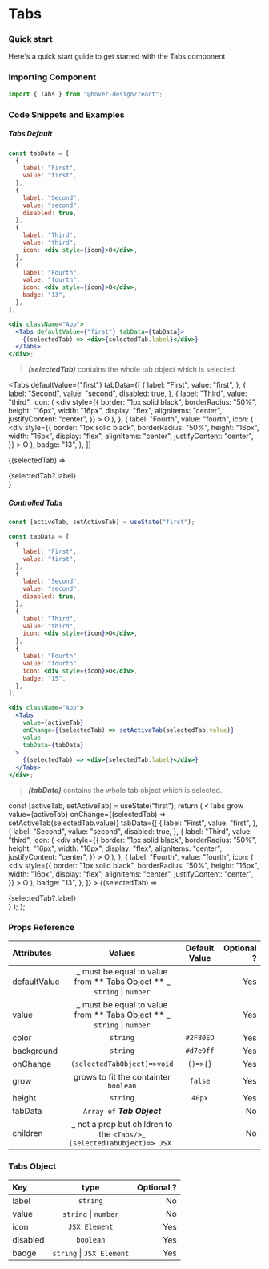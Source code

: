 # Tabs

### Quick start

Here's a quick start guide to get started with the Tabs component

### Importing Component

```jsx
import { Tabs } from "@hover-design/react";
```

### Code Snippets and Examples

##### Tabs Default


```jsx
const tabData = [
  {
    label: "First",
    value: "first",
  },
  {
    label: "Second",
    value: "second",
    disabled: true,
  },
  {
    label: "Third",
    value: "third",
    icon: <div style={icon}>O</div>,
  },
  {
    label: "Fourth",
    value: "fourth",
    icon: <div style={icon}>O</div>,
    badge: "13",
  },
];

<div className="App">
  <Tabs defaultValue={"first"} tabData={tabData}>
    {(selectedTab) => <div>{selectedTab.label}</div>}
  </Tabs>
</div>;
```

> **_(selectedTab)_** contains the whole tab object which is selected.

<Tabs
  defaultValue={"first"}
  tabData={[
    {
      label: "First",
      value: "first",
    },
    {
      label: "Second",
      value: "second",
      disabled: true,
    },
    {
      label: "Third",
      value: "third",
      icon: (
        <div
          style={{
            border: "1px solid black",
            borderRadius: "50%",
            height: "16px",
            width: "16px",
            display: "flex",
            alignItems: "center",
            justifyContent: "center",
          }}
        >
          O
        </div>
      ),
    },
    {
      label: "Fourth",
      value: "fourth",
      icon: (
        <div
          style={{
            border: "1px solid black",
            borderRadius: "50%",
            height: "16px",
            width: "16px",
            display: "flex",
            alignItems: "center",
            justifyContent: "center",
          }}
        >
          O
        </div>
      ),
      badge: "13",
    },
  ]}
>
  {(selectedTab) => <div>{selectedTab?.label}</div>}
</Tabs>

##### Controlled Tabs

```jsx
const [activeTab, setActiveTab] = useState("first");

const tabData = [
  {
    label: "First",
    value: "first",
  },
  {
    label: "Second",
    value: "second",
    disabled: true,
  },
  {
    label: "Third",
    value: "third",
    icon: <div style={icon}>O</div>,
  },
  {
    label: "Fourth",
    value: "fourth",
    icon: <div style={icon}>O</div>,
    badge: "15",
  },
];

<div className="App">
  <Tabs
    value={activeTab}
    onChange={(selectedTab) => setActiveTab(selectedTab.value)}
    value
    tabData={tabData}
  >
    {(selectedTab) => <div>{selectedTab.label}</div>}
  </Tabs>
</div>;
```

> **_(tabData)_** contains the whole tab object which is selected.

  const [activeTab, setActiveTab] = useState("first");
  return (
    <Tabs
      grow
      value={activeTab}
      onChange={(selectedTab) => setActiveTab(selectedTab.value)}
      tabData={[
        {
          label: "First",
          value: "first",
        },
        {
          label: "Second",
          value: "second",
          disabled: true,
        },
        {
          label: "Third",
          value: "third",
          icon: (
            <div
              style={{
                border: "1px solid black",
                borderRadius: "50%",
                height: "16px",
                width: "16px",
                display: "flex",
                alignItems: "center",
                justifyContent: "center",
              }}
            >
              O
            </div>
          ),
        },
        {
          label: "Fourth",
          value: "fourth",
          icon: (
            <div
              style={{
                border: "1px solid black",
                borderRadius: "50%",
                height: "16px",
                width: "16px",
                display: "flex",
                alignItems: "center",
                justifyContent: "center",
              }}
            >
              O
            </div>
          ),
          badge: "13",
        },
      ]}
    >
      {(selectedTab) => <div>{selectedTab?.label}</div>}
    </Tabs>
  );
};

<App />

### Props Reference

| Attributes   |                                      Values                                      | Default Value | Optional ? |
| :----------- | :------------------------------------------------------------------------------: | :-----------: | ---------: |
| defaultValue | _ must be equal to value from ** Tabs Object ** _ <br/> `string` &#124; `number` |               |        Yes |
| value        | _ must be equal to value from ** Tabs Object ** _ <br/> `string` &#124; `number` |               |        Yes |
| color        |                                     `string`                                     |   `#2F80ED`   |        Yes |
| background   |                                     `string`                                     |   `#d7e9ff`   |        Yes |
| onChange     |                           `(selectedTabObject)=>void`                            |   `()=>{}`    |        Yes |
| grow         |                      grows to fit the containter `boolean`                       |    `false`    |        Yes |
| height       |                                     `string`                                     |    `40px`     |        Yes |
| tabData      |                           `Array of` **_Tab Object_**                            |               |         No |
| children     |  _ not a prop but children to the `<Tabs/>`_ <br/> `(selectedTabObject)=> JSX `  |               |         No |

### Tabs Object

| Key      |             type              | Optional ? |
| :------- | :---------------------------: | ---------: |
| label    |           `string`            |         No |
| value    |   `string` &#124; `number`    |         No |
| icon     |         `JSX Element`         |        Yes |
| disabled |           `boolean`           |        Yes |
| badge    | `string` &#124; `JSX Element` |        Yes |
